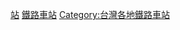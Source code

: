 {{Commonscat|Train stations in Kaohsiung City}}

[[Category:高雄鐵路|站]]
[[Category:高雄市各類車站|鐵路車站]]
[[Category:台灣各地鐵路車站|Category:台灣各地鐵路車站]]